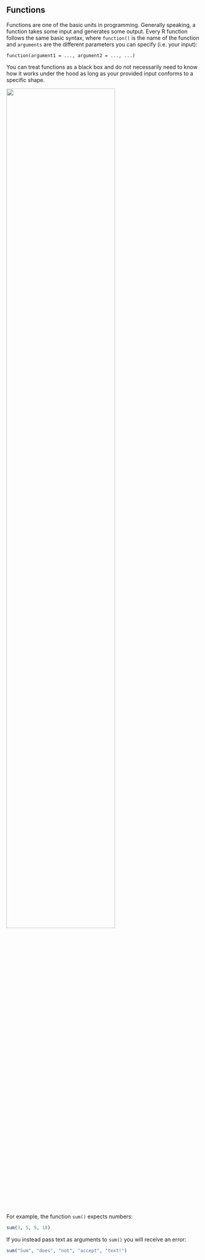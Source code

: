 ## Functions

Functions are one of the basic units in programming. Generally speaking, a function takes some input and generates some output. Every R function follows the same basic syntax, where `function()` is the name of the function and `arguments` are the different parameters you can specify (i.e. your input):

`function(argument1 = ..., argument2 = ..., ...)`

You can treat functions as a black box and do not necessarily need to know how it works under the hood as long as your provided input conforms to a specific shape.

![](`r here::here("images", "function.png")`){width="75%"}

For example, the function `sum()` expects numbers:

```r
sum(3, 5, 9, 18)
```

If you instead pass text as arguments to `sum()` you will receive an error:

```r
sum("Sum", "does", "not", "accept", "text!")
```
